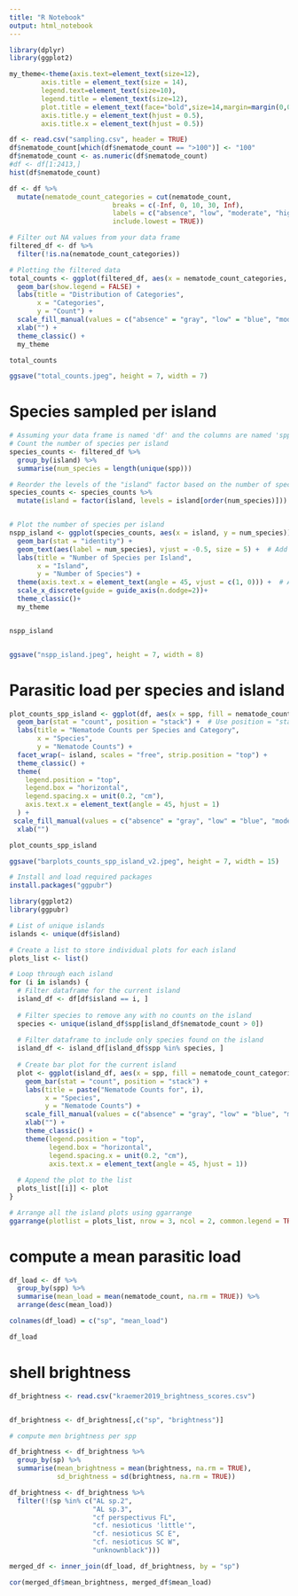 ```yaml
---
title: "R Notebook"
output: html_notebook
---
```


```r
library(dplyr)
library(ggplot2)
```


```r
my_theme<-theme(axis.text=element_text(size=12),
        axis.title = element_text(size = 14),
        legend.text=element_text(size=10),
        legend.title = element_text(size=12),
        plot.title = element_text(face="bold",size=14,margin=margin(0,0,20,0),hjust = 0.5),
        axis.title.y = element_text(hjust = 0.5),
        axis.title.x = element_text(hjust = 0.5))
```



```r
df <- read.csv("sampling.csv", header = TRUE)
df$nematode_count[which(df$nematode_count == ">100")] <- "100"
df$nematode_count <- as.numeric(df$nematode_count)
#df <- df[1:2413,]
hist(df$nematode_count)
```


```r

df <- df %>%
  mutate(nematode_count_categories = cut(nematode_count, 
                          breaks = c(-Inf, 0, 10, 30, Inf), 
                          labels = c("absence", "low", "moderate", "high"),
                          include.lowest = TRUE)) 

```

```r
# Filter out NA values from your data frame
filtered_df <- df %>%
  filter(!is.na(nematode_count_categories))

# Plotting the filtered data
total_counts <- ggplot(filtered_df, aes(x = nematode_count_categories, fill = nematode_count_categories)) +
  geom_bar(show.legend = FALSE) +
  labs(title = "Distribution of Categories",
       x = "Categories",
       y = "Count") +
  scale_fill_manual(values = c("absence" = "gray", "low" = "blue", "moderate" = "green", "high" = "red")) +
  xlab("") +
  theme_classic() +
  my_theme

total_counts

ggsave("total_counts.jpeg", height = 7, width = 7)

```


# Species sampled per island

```r

# Assuming your data frame is named 'df' and the columns are named 'spp', 'island', and 'nematode_count'
# Count the number of species per island
species_counts <- filtered_df %>%
  group_by(island) %>%
  summarise(num_species = length(unique(spp)))

# Reorder the levels of the "island" factor based on the number of species
species_counts <- species_counts %>%
  mutate(island = factor(island, levels = island[order(num_species)]))


# Plot the number of species per island
nspp_island <- ggplot(species_counts, aes(x = island, y = num_species)) +
  geom_bar(stat = "identity") +
  geom_text(aes(label = num_species), vjust = -0.5, size = 5) +  # Add text labels
  labs(title = "Number of Species per Island",
       x = "Island",
       y = "Number of Species") +
  theme(axis.text.x = element_text(angle = 45, vjust = c(1, 0))) +  # Adjust angle and vjust
  scale_x_discrete(guide = guide_axis(n.dodge=2))+
  theme_classic()+
  my_theme


nspp_island


ggsave("nspp_island.jpeg", height = 7, width = 8)

```



# Parasitic load per species and island


```r

plot_counts_spp_island <- ggplot(df, aes(x = spp, fill = nematode_count_categories)) +
  geom_bar(stat = "count", position = "stack") +  # Use position = "stack" for stacked bar plots
  labs(title = "Nematode Counts per Species and Category",
       x = "Species",
       y = "Nematode Counts") +
  facet_wrap(~ island, scales = "free", strip.position = "top") +
  theme_classic() +
  theme(
    legend.position = "top",
    legend.box = "horizontal",
    legend.spacing.x = unit(0.2, "cm"),
    axis.text.x = element_text(angle = 45, hjust = 1) 
  ) +
 scale_fill_manual(values = c("absence" = "gray", "low" = "blue", "moderate" = "green", "high" = "red"))+
  xlab("")

plot_counts_spp_island

ggsave("barplots_counts_spp_island_v2.jpeg", height = 7, width = 15)

```









```r
# Install and load required packages
install.packages("ggpubr")

library(ggplot2)
library(ggpubr)

# List of unique islands
islands <- unique(df$island)

# Create a list to store individual plots for each island
plots_list <- list()

# Loop through each island
for (i in islands) {
  # Filter dataframe for the current island
  island_df <- df[df$island == i, ]
  
  # Filter species to remove any with no counts on the island
  species <- unique(island_df$spp[island_df$nematode_count > 0])
  
  # Filter dataframe to include only species found on the island
  island_df <- island_df[island_df$spp %in% species, ]
  
  # Create bar plot for the current island
  plot <- ggplot(island_df, aes(x = spp, fill = nematode_count_categories)) +
    geom_bar(stat = "count", position = "stack") +
    labs(title = paste("Nematode Counts for", i),
         x = "Species",
         y = "Nematode Counts") +
    scale_fill_manual(values = c("absence" = "gray", "low" = "blue", "moderate" = "green", "high" = "red")) +
    xlab("") +
    theme_classic() +
    theme(legend.position = "top",
          legend.box = "horizontal",
          legend.spacing.x = unit(0.2, "cm"),
          axis.text.x = element_text(angle = 45, hjust = 1))
  
  # Append the plot to the list
  plots_list[[i]] <- plot
}

# Arrange all the island plots using ggarrange
ggarrange(plotlist = plots_list, nrow = 3, ncol = 2, common.legend = TRUE)

```









# compute a mean parasitic load

```r

df_load <- df %>%
  group_by(spp) %>%
  summarise(mean_load = mean(nematode_count, na.rm = TRUE)) %>%
  arrange(desc(mean_load))

colnames(df_load) = c("sp", "mean_load")

df_load

```


# shell brightness

```r
df_brightness <- read.csv("kraemer2019_brightness_scores.csv")


df_brightness <- df_brightness[,c("sp", "brightness")]

# compute men brightness per spp

df_brightness <- df_brightness %>% 
  group_by(sp) %>% 
  summarise(mean_brightness = mean(brightness, na.rm = TRUE),
            sd_brightness = sd(brightness, na.rm = TRUE))

df_brightness <- df_brightness %>%
  filter(!(sp %in% c("AL sp.2", 
                     "AL sp.3",
                     "cf perspectivus FL",
                     "cf. nesioticus 'little'",
                     "cf. nesioticus SC E",
                     "cf. nesioticus SC W",
                     "unknownblack")))

```


```r
merged_df <- inner_join(df_load, df_brightness, by = "sp")

cor(merged_df$mean_brightness, merged_df$mean_load)


```






